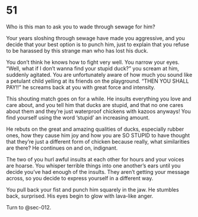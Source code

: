 # 51 {#sec-51}

Who is this man to ask you to wade through sewage for him? 

Your years sloshing through sewage have made you aggressive, and you decide that your best option is to punch him, just to explain that you refuse to be harassed by this strange man who has lost his duck.

 You don’t think he knows how to fight very well. You narrow your eyes. “Well, what if I don’t wanna find your stupid duck?” you scream at him, suddenly agitated. You are unfortunately aware of how much you sound like a petulant child yelling at its friends on the playground. “THEN YOU SHALL PAY!!” he screams back at you with great force and intensity. 

This shouting match goes on for a while. He insults everything you love and care about, and you tell him that ducks are stupid, and that no one cares about them and they’re just waterproof chickens with kazoos anyways! You find yourself using the word ‘stupid’ an increasing amount.

He rebuts on the great and amazing qualities of ducks, especially rubber ones, how they cause him joy and how you are SO STUPID to have thought that they’re just a different form of chicken because really, what similarities are there? He continues on and on, indignant.

The two of you hurl awful insults at each other for hours and your voices are hoarse. You whisper terrible things into one another’s ears until you decide you’ve had enough of the insults. They aren’t getting your message across, so you decide to express yourself in a different way.

You pull back your fist and punch him squarely in the jaw. He stumbles back, surprised. His eyes begin to glow with lava-like anger.

Turn to @sec-012.

 

